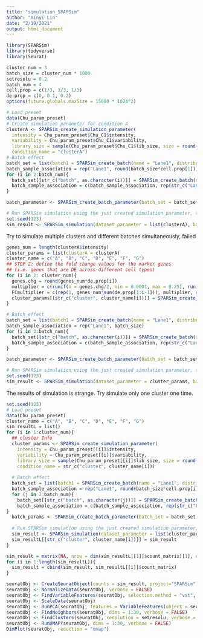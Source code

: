 ```yaml
---
title: "simulation_SPARSim"
author: "Xinyi Lin"
date: "2/19/2021"
output: html_document
---
```


```r
library(SPARSim)
library(tidyverse)
library(Seurat)
```

```r
cluster_num = 3
batch_size = cluster_num * 1000
setresolu = 0.2
batch_num = 4
cell.prop = c(1/3, 1/3, 1/3)
de.prop = c(0, 0.1, 0.2)
options(future.globals.maxSize = 15000 * 1024^2)
```

```r
# Load preset
data(Chu_param_preset)
# Create simulation parameter for condition A
clusterA <- SPARSim_create_simulation_parameter(
  intensity = Chu_param_preset$Chu_C1$intensity, 
  variability = Chu_param_preset$Chu_C1$variability, 
  library_size = sample(Chu_param_preset$Chu_C1$lib_size, size = round(batch_size*cell.prop[1])*batch_num, replace = TRUE),
  condition_name = "clusterA")
# Batch effect
batch_set = list(batch1 = SPARSim_create_batch(name = "Lane1", distribution = "normal", param_A = 0, param_B = 1))
batch_sample_association = rep("Lane1", round(batch_size*cell.prop[1]))
for (i in 2:batch_num){
  batch_set[[str_c("batch", as.character(i))]] = SPARSim_create_batch(name = str_c("Lane", as.character(i)), distribution = "normal", param_A = i-2, param_B = 1)
  batch_sample_association = c(batch_sample_association, rep(str_c("Lane", as.character(i)), round(batch_size*cell.prop[1])))
}

batch_parameter <- SPARSim_create_batch_parameter(batch_set = batch_set,  batch_sample = batch_sample_association)

# Run SPARSim simulation using the just created simulation parameter, the 'parameter' object should be a list even there is only one condition
set.seed(123)
sim_result <- SPARSim_simulation(dataset_parameter = list(clusterA), batch_parameter = batch_parameter)
```

Try to simulate multiple clusters and different batches simultaneously, failed

```r
genes_num = length(clusterA$intensity)
cluster_params = list(clusterA = clusterA)
cluster_name = c("A", "B", "C", "D", "E", "F", "G")
## STEP 2: define the fold change values for the marker genes 
## (i.e. genes that are DE across different cell types)
for (i in 2: cluster_num){
  genes.chg = round(genes_num*de.prop[i])
  multiplier = c(runif(n = genes.chg/2, min = 0.0001, max = 0.25), runif(n = genes.chg/2, min = 4, max = 100))
  FCmultiplier = c(rep(1, genes_num*sum(de.prop[1:i-1])), multiplier, rep(1, genes_num-genes_num*sum(de.prop[1:i])))
  cluster_params[[str_c("cluster", cluster_name[i])]] = SPARSim_create_DE_genes_parameter(sim_param = clusterA, fc_multiplier = FCmultiplier, N_cells = round(batch_size*cell.prop[i])*batch_num, condition_name = "clusterB")
}

# Batch effect
batch_set = list(batch1 = SPARSim_create_batch(name = "Lane1", distribution = "normal", param_A = 0, param_B = 1))
batch_sample_association = rep("Lane1", batch_size)
for (i in 2:batch_num){
  batch_set[[str_c("batch", as.character(i))]] = SPARSim_create_batch(name = str_c("Lane", as.character(i)), distribution = "normal", param_A = i-2, param_B = 1)
  batch_sample_association = c(batch_sample_association, rep(str_c("Lane", as.character(i)), batch_size))
}

batch_parameter <- SPARSim_create_batch_parameter(batch_set = batch_set,  batch_sample = batch_sample_association)

# Run SPARSim simulation using the just created simulation parameter, the 'parameter' object should be a list even there is only one condition
set.seed(123)
sim_result <- SPARSim_simulation(dataset_parameter = cluster_params, batch_parameter = batch_parameter)
```

The results of simulation is strange. Try simulate only one cluster one time.

```r
set.seed(123)
# Load preset
data(Chu_param_preset)
cluster_name = c("A", "B", "C", "D", "E", "F", "G")
sim_resultL = list()
for (i in 1:cluster_num){
  ## cluster Info
  cluster_params <- SPARSim_create_simulation_parameter(
    intensity = Chu_param_preset[[i]]$intensity, 
    variability = Chu_param_preset[[i]]$variability, 
    library_size = sample(Chu_param_preset[[i]]$lib_size, size = round(batch_size*cell.prop[i])*batch_num, replace = TRUE),
    condition_name = str_c("cluster", cluster_name[i]))
  
  # Batch effect
  batch_set = list(batch1 = SPARSim_create_batch(name = "Lane1", distribution = "normal", param_A = 0, param_B = 1))
  batch_sample_association = rep("Lane1", round(batch_size*cell.prop[i]))
  for (j in 2:batch_num){
    batch_set[[str_c("batch", as.character(j))]] = SPARSim_create_batch(name = str_c("Lane", as.character(j)), distribution = "normal", param_A = j-2, param_B = 1)
    batch_sample_association = c(batch_sample_association, rep(str_c("Lane", as.character(j)), round(batch_size*cell.prop[1])))
}
  batch_params <- SPARSim_create_batch_parameter(batch_set = batch_set,  batch_sample = batch_sample_association)
  
  # Run SPARSim simulation using the just created simulation parameter, the 'parameter' object should be a list even there is only one condi
  sim_result <- SPARSim_simulation(dataset_parameter = list(cluster_params), batch_parameter = batch_params)
  sim_resultL[[str_c("cluster", cluster_name[i])]] = sim_result
}

```

```r
sim_result = matrix(NA, nrow = dim(sim_resultL[[1]]$count_matrix)[1], ncol = 0)
for (i in 1:length(sim_resultL)){
  sim_result = cbind(sim_result, sim_resultL[[i]]$count_matrix)
}
```

```r
seuratObj <- CreateSeuratObject(counts = sim_result, project="SPARSim")
seuratObj <- NormalizeData(seuratObj, verbose = FALSE)
seuratObj <- FindVariableFeatures(seuratObj, selection.method = "vst", nfeatures = 2000, verbose = FALSE)
seuratObj <- ScaleData(seuratObj)
seuratObj <- RunPCA(seuratObj, features = VariableFeatures(object = seuratObj))
seuratObj <- FindNeighbors(seuratObj, dims = 1:30, verbose = FALSE)
seuratObj <- FindClusters(seuratObj, resolution = setresolu, verbose = FALSE)
seuratObj <- RunUMAP(seuratObj, dims = 1:30, verbose = FALSE)
DimPlot(seuratObj, reduction = "umap")
```



